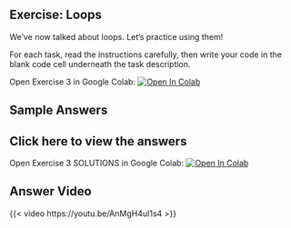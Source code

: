 ## Exercise: Loops

We’ve now talked about loops.  Let’s practice using them!

For each task, read the instructions carefully, then write your code in the blank code cell underneath the task description.

Open Exercise 3 in Google Colab: <a target="_blank" href="https://colab.research.google.com/github/hsma-programme/h6_1e_python_part_1/blob/main/1e_python_programming_part_1/1e_3.ipynb">
  <img src="https://colab.research.google.com/assets/colab-badge.svg" alt="Open In Colab"/>
</a>

## Sample Answers

:::{.callout-tip collapse="true"}
# Click here to view the answers
Open Exercise 3 SOLUTIONS in Google Colab: <a target="_blank" href="https://colab.research.google.com/github/hsma-programme/h6_1e_python_part_1/blob/main/1e_python_programming_part_1/solutions/1e_3_solution.ipynb">
  <img src="https://colab.research.google.com/assets/colab-badge.svg" alt="Open In Colab"/>
</a>
:::

## Answer Video

:::{.callout-tip}
{{< video https://youtu.be/AnMgH4uI1s4 >}}
:::

